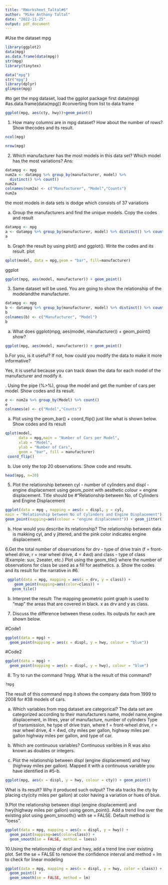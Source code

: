 ---
title: "RWorksheet_Taltal#6"
author: "Mike Anthony Taltal"
date: "2022-11-25"
output: pdf_document
---


#Use the dataset mpg
```{r}
library(ggplot2)
data(mpg)
as.data.frame(data(mpg))
str(mpg)
library(tinytex)
```
```{r, data1}
data("mpg")
str("mpg")
library(dplyr)
glimpse(mpg)
```






#to get the mpg dataset, load the ggplot package first data(mpg)
#as.data.frame(data(mpg)) #converting from list to data frame
```{r}

ggplot(mpg, aes(cty, hwy))+geom_point()
```
1. How many columns are in mpg dataset? 
How about the number of rows? Show thecodes and its result.
```{r}
ncol(mpg)
```
```{r}
nrow(mpg)
```
2. Which manufacturer has the most models in this 
data set? Which model has the most variations? Ans:
```{r, numb2a}
datampg <- mpg
num2a <- datampg %>% group_by(manufacturer, model) %>%
  distinct() %>% count()
num2a
colnames(num2a) <- c("Manufacturer", "Model","Counts")
num2a
```
the most models in data sets is dodge which consists of 37 variations


a. Group the manufacturers and find the unique models. Copy the codes and result
```{r}
datampg <- mpg
a <- datampg %>% group_by(manufacturer, model) %>% distinct() %>% count()
a
```
b. Graph the result by using plot() and ggplot(). Write the codes and its result.
plot
```{r}
qplot(model, data = mpg,geom = "bar", fill=manufacturer)
```
ggplot
```{r}
ggplot(mpg, aes(model, manufacturer)) + geom_point()
```

3. Same dataset will be used. You are going to show the relationship of the modelandthe manufacturer.
```{r}
datampg <- mpg
b <- datampg %>% group_by(manufacturer, model) %>% distinct() %>% count()
b
colnames(b) <- c("Manufacturer", "Model")
b
```
a. What does ggplot(mpg, aes(model, manufacturer)) + geom_point() show?
```{r}
ggplot(mpg, aes(model, manufacturer)) + geom_point()
```

b.For you, is it useful? If not, how could you
modify the data to make it more informative?

Yes, it is useful because you can track down the data for each model of the manufacturer and modify it.

. Using the pipe (%>%), group the model and get the number of cars per model. 
Show codes and its result.
```{r}
e <- num2a %>% group_by(Model) %>% count()
e
colnames(e) <- c("Model","Counts")
```

a. Plot using the geom_bar() + coord_flip() just like what is shown below. 
Show codes and its result
```{r}
qplot(model,
      data = mpg,main = "Number of Cars per Model", 
      xlab = "Model",
      ylab = "Number of Cars", 
      geom = "bar", fill = manufacturer) 
 coord_flip()
```
b. Use only the top 20 observations. Show code and results.
```{r}
head(mpg, n=20)
```

5. Plot the relationship between cyl - number of cylinders
and displ - engine displacement using geom_point with aesthetic
colour = engine displacement. Title should be
#“Relationship between No. of Cylinders and Engine Displacement
```{r}
ggplot(data = mpg , mapping = aes(x = displ, y = cyl, 
main = "Relationship between No of Cylinders and Engine Displacement")) + 
geom_point(mapping=aes(colour = "engine displacement")) + geom_jitter()
```

b. How would you describe its relationship?
The relationship between data is makking cyl, and y jittered, and the pink 
color indicates engine displacement.

6.Get the total number of observations for drv - type of drive train 
(f = front-wheel drive, r = rear wheel drive, 4 = 4wd) and class -
type of class (Example: suv, 2seater, etc.) 
Plot using the geom_tile() where the number
of observations for class be used as a  fill for aesthetics.
a. Show the codes and its result for the narrative in #6.
```{r}
 ggplot(data = mpg, mapping = aes(x = drv, y = class)) + 
    geom_point(mapping=aes(color=class)) +
   geom_tile()
```

 b. Interpret the result: 
The mapping geometric point graph is used to 
"map" the areas that are covered in black. x as drv and y as class.
 
7. Discuss the difference between these codes. Its outputs 
for each are shown below.

#Code1
```{r}
ggplot(data = mpg) +
  geom_point(mapping = aes(x = displ, y = hwy, colour = "blue"))
```
 #Code2
```{r}
ggplot(data = mpg) +
  geom_point(mapping = aes(x = displ, y = hwy), colour = "blue")
```
8. Try to run the command ?mpg. What is the result of this command?
```{r}
?mpg
```
The result of this command mpg it shows the company
data from 1999 to 2008 for  #38 models of cars.

a. Which variables from mpg dataset are categorical?
The data set are categorized according to their manufacturers name, model
name,engine displacement, in litres, year of manufacture, number of cylinders
Type of transmission, he type of drive train, where f = front-wheel drive, 
r = rear wheel drive, 4 = 4wd, city miles per gallon, highway miles per gallon
highway miles per gallon, and type of car.

b. Which are continuous variables?
Continuous varibles in R was also known as doubles or integers. 

c. Plot the relationship between displ (engine displacement)
and hwy (highway miles per gallon). 
Mapped it with a continuous variable you have identified in #5-b.
```{r}
ggplot(mpg, aes(x = displ, y = hwy, colour = cty)) + geom_point()
```

What is its result? Why it produced such output? 
The ata tracks the cty by placing cty(city miles per gallon) at color having a 
variation or hues of blue.

9.Plot the relationship between displ (engine displacement)
and hwy(highway miles per gallon) using geom_point(). Add a trend line over 
the existing plot using geom_smooth() with se = FALSE. 
Default method is “loess”.
```{r}
ggplot(data = mpg, mapping = aes(x = displ, y = hwy)) +
  geom_point(mapping=aes(color=class)) +
  geom_smooth(se = FALSE, method = loess)
```
10.Using the relationship of displ and hwy, add a trend line over
existing plot. Set the se = FALSE to remove the confidence interval
and method = lm to check for linear modeling
```{r}
ggplot(data = mpg, mapping = aes(x = displ, y = hwy, color = class)) +
  geom_point() +
  geom_smooth(se = FALSE, method = lm)
```